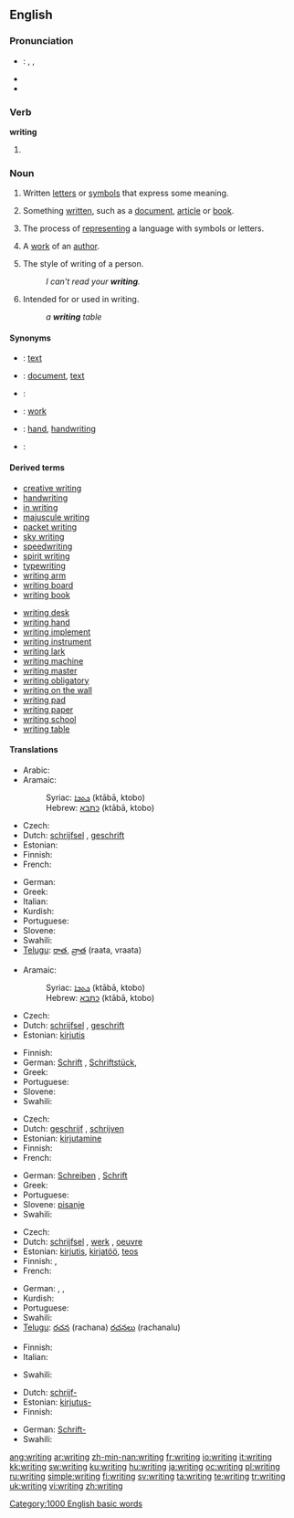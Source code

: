==English==

{{rank|expected|considered|proper|758|writing|allowed|per|result}}

===Pronunciation===
* {{italbrac|UK, US}}: {{enPR|rĭtʹĭng}}, {{IPA|/ˈraɪtɪŋ/}}, {{SAMPA|/"raItIN/}}
* {{audio|en-us-writing.ogg|Audio (US)}}
* {{rhymes|aɪtɪŋ}}

===Verb===
'''writing'''

# {{present participle of|write}}

===Noun===
{{en-noun|s|-}}
{{wikipedia}}

# {{uncountable}} Written [[letter]]s or [[symbol]]s that express some meaning.
# {{uncountable}} Something [[written]], such as a [[document]], [[article]] or [[book]].
# {{uncountable}} The process of [[represent]]ing a language with symbols or letters.
# {{countable}} A [[work]] of an [[author]].
# {{countable}} The style of writing of a person.
#: ''I can't read your '''writing'''.''
# {{italbrac|as a modifier}} Intended for or used in writing.
#: ''a '''writing''' table''

====Synonyms====
* {{italbrac|written letters or symbols that express some meaning}}: [[text]]
* {{italbrac|something written}}: [[document]], [[text]]
* {{italbrac|process of representing a language with symbols or letters}}:
* {{italbrac|work of an author}}: [[work]]
* {{italbrac|the style of writing of a person}}: [[hand]], [[handwriting]]
* {{italbrac|intended for or used in writing}}:

====Derived terms====
{{rel-top|Terms derived from ''writing''}}
* [[creative writing]]
* [[handwriting]]
* [[in writing]]
* [[majuscule writing]]
* [[packet writing]]
* [[sky writing]]
* [[speedwriting]]
* [[spirit writing]]
* [[typewriting]]<!--noun-->
* [[writing arm]]
* [[writing board]]
* [[writing book]]
{{rel-mid}}
* [[writing desk]]
* [[writing hand]]
* [[writing implement]]
* [[writing instrument]]
* [[writing lark]]
* [[writing machine]]
* [[writing master]]
* [[writing obligatory]]
* [[writing on the wall]]
* [[writing pad]]
* [[writing paper]]
* [[writing school]]
* [[writing table]]
{{rel-bottom}}

====Translations====
{{trans-top|written letters or symbols that express some meaning}}
* Arabic: {{t|ar|كتابة|f|tr=kitaaba|sc=Arab}}
* Aramaic:
*: Syriac: [[ܟܬܒܐ]] (ktābā, ktobo) {{m}}
*: Hebrew: [[כתבא]] (ktābā, ktobo) {{m}}
* Czech: {{t-|cs|písmo|n}}
* Dutch: [[schrijfsel]] {{n}}, [[geschrift]] {{n}}
* Estonian: {{t-|et|kiri}}
* Finnish: {{t+|fi|kirjoitus}}
* French: {{t+|fr|écriture|f}}
{{trans-mid}}
* German: {{t+|de|Schrift|f}}
* Greek: {{t+|el|γραφή|f|tr=grafí|sc=Grek}}
* Italian: {{t+|it|scrittura|f}}
* Kurdish: {{ku-Arab|[[نوسین]]}}
* Portuguese: {{t+|pt|escrita|f}}
* Slovene: {{t+|sl|pisava|f}}
* Swahili: {{t|sw|maandiko}}
* [[Telugu]]: [[రాత]], [[వ్రాత]] (raata, vraata)
{{trans-bottom}}

{{trans-top|something written}}
* Aramaic:
*: Syriac: [[ܟܬܒܐ]] (ktābā, ktobo) {{m}}
*: Hebrew: [[כתבא]] (ktābā, ktobo) {{m}}
* Czech: {{t-|cs|spis|m}}
* Dutch: [[schrijfsel]] {{n}}, [[geschrift]] {{n}}
* Estonian: [[kirjutis]]
{{trans-mid}}
* Finnish: {{t+|fi|kirjoitus}}
* German: [[Schrift]] {{f}}, [[Schriftstück]], {{n}}
* Greek: {{t+|el|γραπτό|f|tr=graptó|sc=Grek}}
* Portuguese: {{t+|pt|escrita|f}}
* Slovene: {{t-|sl|zapis|m}}
* Swahili: {{t|sw|maandiko}}
{{trans-bottom}}

{{trans-top|the process of representing a language}}
* Czech: {{t-|cs|psaní|n}}
* Dutch: [[geschrijf]] {{n}}, [[schrijven]] {{n}}
* Estonian: [[kirjutamine]]
* Finnish: {{t+|fi|kirjoittaminen}}
* French: {{t+|fr|écriture|f}}
{{trans-mid}}
* German: [[Schreiben]] {{n}}, {{italbrac|only idiomatic}} [[Schrift]] {{f}}
* Greek: {{t+|el|γραφή|f|tr=grafí|sc=Grek}}
* Portuguese: {{t+|pt|escrita|f}}
* Slovene: [[pisanje]] {{n}}
* Swahili: {{t|sw|maandiko}}
{{trans-bottom}}

{{trans-top|a work of an author}}
* Czech: {{t-|cs|spis|m}}
* Dutch: [[schrijfsel]] {{n}}, [[werk]] {{n}}, [[oeuvre]] {{n}}
* Estonian: [[kirjutis]], [[kirjatöö]], [[teos]]
* Finnish: {{t+|fi|kirjoitus}}, {{t+|fi|teos}}
* French: {{t+|fr|œuvre|f}}
{{trans-mid}}
* German: {{t+|de|Schrift|f}}, {{t+|de|Arbeit|f}}, {{t+|de|Werk|n}}
* Kurdish: {{ku-Arab|[[نوسین]]}}
* Portuguese: {{t+|pt|obra|f}}
* Swahili: {{t|sw|maandiko}}
* [[Telugu]]: [[రచన]] (rachana) {{italbrac|usually plural}} [[రచనలు]] (rachanalu)
{{trans-bottom}}

{{trans-top|style of writing of a person}}
* Finnish: {{t+|fi|käsiala}}
* Italian: {{t+|it|scrittura|f}}
{{trans-mid}}
* Swahili: {{t|sw|maandiko}}
{{trans-bottom}}

{{trans-top|made for or used in writing}}
* Dutch: [[schrijf-]]
* Estonian: [[kirjutus-]]
* Finnish: {{t|fi|kirjoitus-}}
{{trans-mid}}
* German: [[Schrift-]]
* Swahili: {{t|sw|maandiko}}
{{trans-bottom}}

[[Category:1000 English basic words]]

[[ang:writing]]
[[ar:writing]]
[[zh-min-nan:writing]]
[[fr:writing]]
[[io:writing]]
[[it:writing]]
[[kk:writing]]
[[sw:writing]]
[[ku:writing]]
[[hu:writing]]
[[ja:writing]]
[[oc:writing]]
[[pl:writing]]
[[ru:writing]]
[[simple:writing]]
[[fi:writing]]
[[sv:writing]]
[[ta:writing]]
[[te:writing]]
[[tr:writing]]
[[uk:writing]]
[[vi:writing]]
[[zh:writing]]